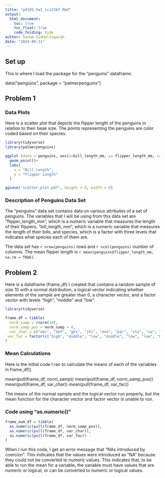 ```yaml
---
title: "p8105_hw1_scs2267.Rmd"
output: 
  html_document:
    toc: true
    toc_float: true
    code_folding: hide
author: Sonum Siddalingaiah
date: "2024-09-21"
---
```

## Set up
This is where I load the package for the "penguins" dataframe.

data("penguins", package = "palmerpenguins")


## Problem 1

### Data Plots

Here is a scatter plot that depicts the flipper length of the penguins in relation to their beak size. The points representing the penguins are color coded based on their species.

```r
library(tidyverse)
library(palmerpenguins)

ggplot (data = penguins, aes(x=bill_length_mm, y= flipper_length_mm, color = species)) +
  geom_point()+
  labs(
    x = "Bill Length",
    y = "Flipper Length"
  )

ggsave("scatter_plot.pdf", height = 4, width = 6)
```
### Description of Penguins Data Set

The "penguins" data set contains data on various attributes of a set of penguins. The variables that I will be using from this data set are "flipper_length_mm", which is a numeric variable that measures the length of their flippers, "bill_length_mm", which is a numeric variable that measures the length of their bills, and species, which is a factor with three levels that indicates what species each of them are.

The data set has `r nrow(penguins)` rows and  `r ncol(penguins)` number of columns. The mean flipper length is `r mean(penguins$flipper_length_mm, na.rm = TRUE)`.


## Problem 2

Here is a dataframe (frame_df) I created that contains a random sample of size 10 with a normal distribution, a logical vector indicating whether elements of the sample are greater than 0, a character vector, and a factor vector with levels "high", "middle" and "low".
```r
library(tidyverse)

frame_df = tibble(
  norm_samp = rnorm(10),
  norm_samp_pos = norm_samp > 0,
  var_char = c("abc", "def", "ghi", "jkl", "mno", "pqr", "stu", "vw", "wx", "yz"),
 var_fac = factor(c("high", "middle", "low", "middle", "low", "low", "high", "middle", "middle", "high"))
)
```

### Mean Calculations

Here is the initial code I ran to calculate the means of each of the variables in frame_df().

mean(pull(frame_df, norm_samp))
mean(pull(frame_df, norm_samp_pos))
mean(pull(frame_df, var_char))
mean(pull(frame_df, var_fac))

The means of the normal sample and the logical vector run properly, but the mean function for the character vector and factor vector is unable to run.

### Code using "as.numeric()"
```r
frame_num_df = tibble(
  as.numeric(pull(frame_df, norm_samp_pos)),
  as.numeric(pull(frame_df, var_char)),
  as.numeric(pull(frame_df, var_fac))
)
```
When I run this code, I get an error message that "NAs introduced by coercion". This indicates that the values were introduced as "NA" because they could not be converted to numeric values. This indicates that, to be able to run the mean for a variable, the variable must have values that are numeric or logical, or can be converted to numeric or logical values. 

